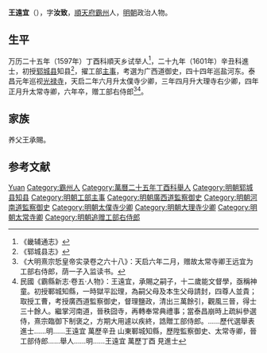 '''王遠宜'''（{{bd|？||1626年|catIdx=}}），字'''汝致'''，[[順天府|順天府]][[霸州|霸州]]人，[[明朝|明朝]]政治人物。

== 生平 ==
万历二十五年（1597年）丁酉科順天乡试举人<ref>《畿辅通志》</ref>，二十九年（1601年）辛丑科進士，初授[[郓城县|郓城县]]知县<ref>《郓城县志》</ref>，擢工部[[主事|主事]]，考選为广西道御史，四十四年巡盐河东。泰昌元年巡视[[光禄寺|光禄寺]]，天启二年六月升太僕寺少卿，三年四月升大理寺右少卿，四年正月升太常寺卿，六年卒，赠工部右侍郎<ref>《大明熹宗悊皇帝实录卷之六十八》：天启六年二月，赠故太常寺卿王远宜为工部右侍郎，荫一子入监读书。</ref><ref>民國《霸縣新志·卷五·人物》：王遠宜，承賜之嗣子，十二歲能文督學，亟稱神童。初授鄆城知縣，一時獄平訟理，為嗣父母及本生父母請封，四尊人並貴；取授工曹，考授廣西道監察御史，督理鹽政，清出三萬餘引，觀風三晉，得士三十餘人。繼掌河南道，晉秩囧寺，再轉奉常典禮事；當泰昌崩時上疏糾參選侍，熹宗臨御下制褒之，方期大用遽以疾終，誥贈工部侍郎。……歷代選舉表 進士……明……王遠宜 萬歷辛丑 山東鄆城知縣，歷陞監察御史、太常寺卿，晉工部侍郎……舉人……明……王遠宜 萬歷丁酉 見進士</ref>。

== 家族 ==
养父王承賜。

==参考文献==
{{reflist}}

{{萬曆二十九年辛丑科殿試金榜}}

{{Authority control}}

{{DEFAULTSORT:wang}}
[[Category:王姓|Yuan]]
[[Category:霸州人|Category:霸州人]]
[[Category:萬曆二十五年丁酉科舉人|Category:萬曆二十五年丁酉科舉人]]
[[Category:明朝郓城县知县|Category:明朝郓城县知县]]
[[Category:明朝工部主事|Category:明朝工部主事]]
[[Category:明朝廣西道監察御史|Category:明朝廣西道監察御史]]
[[Category:明朝河南道監察御史|Category:明朝河南道監察御史]]
[[Category:明朝太僕寺少卿|Category:明朝太僕寺少卿]]
[[Category:明朝大理寺少卿|Category:明朝大理寺少卿]]
[[Category:明朝太常寺卿|Category:明朝太常寺卿]]
[[Category:明朝追赠工部右侍郎|Category:明朝追赠工部右侍郎]]